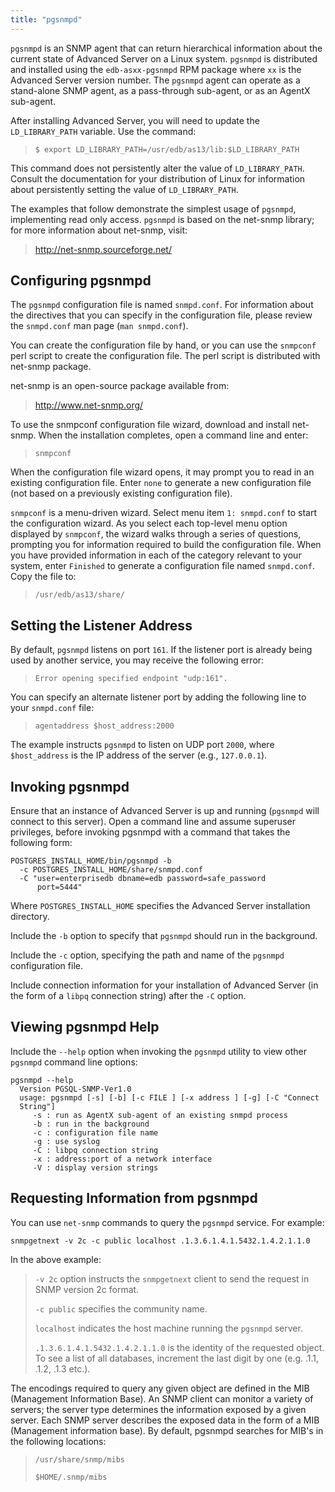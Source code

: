 ```yaml
---
title: "pgsnmpd"
---
```


<div id="pgsnmpd" class="registered_link"></div>




`pgsnmpd` is an SNMP agent that can return hierarchical information about the current state of Advanced Server on a Linux system. `pgsnmpd` is distributed and installed using the `edb-asxx-pgsnmpd` RPM package where `xx` is the Advanced Server version number. The `pgsnmpd` agent can operate as a stand-alone SNMP agent, as a pass-through sub-agent, or as an AgentX sub-agent.

After installing Advanced Server, you will need to update the `LD_LIBRARY_PATH` variable. Use the command:

> `$ export LD_LIBRARY_PATH=/usr/edb/as13/lib:$LD_LIBRARY_PATH`

This command does not persistently alter the value of `LD_LIBRARY_PATH`. Consult the documentation for your distribution of Linux for information about persistently setting the value of `LD_LIBRARY_PATH`.

The examples that follow demonstrate the simplest usage of `pgsnmpd`, implementing read only access. `pgsnmpd` is based on the net-snmp library; for more information about net-snmp, visit:

> <http://net-snmp.sourceforge.net/>

## Configuring pgsnmpd

The `pgsnmpd` configuration file is named `snmpd.conf`. For information about the directives that you can specify in the configuration file, please review the `snmpd.conf` man page (`man snmpd.conf`).

You can create the configuration file by hand, or you can use the `snmpconf` perl script to create the configuration file. The perl script is distributed with net-snmp package.

net-snmp is an open-source package available from:

> <http://www.net-snmp.org/>

To use the snmpconf configuration file wizard, download and install net-snmp. When the installation completes, open a command line and enter:

> `snmpconf`

When the configuration file wizard opens, it may prompt you to read in an existing configuration file. Enter `none` to generate a new configuration file (not based on a previously existing configuration file).

`snmpconf` is a menu-driven wizard. Select menu item `1: snmpd.conf` to start the configuration wizard. As you select each top-level menu option displayed by `snmpconf`, the wizard walks through a series of questions, prompting you for information required to build the configuration file. When you have provided information in each of the category relevant to your system, enter `Finished` to generate a configuration file named `snmpd.conf`. Copy the file to:

> `/usr/edb/as13/share/`

## Setting the Listener Address

By default, `pgsnmpd` listens on port `161`. If the listener port is already being used by another service, you may receive the following error:

> `Error opening specified endpoint "udp:161".`

You can specify an alternate listener port by adding the following line to your `snmpd.conf` file:

> `agentaddress $host_address:2000`

The example instructs `pgsnmpd` to listen on UDP port `2000`, where `$host_address` is the IP address of the server (e.g., `127.0.0.1`).

## Invoking pgsnmpd

Ensure that an instance of Advanced Server is up and running (`pgsnmpd` will connect to this server). Open a command line and assume superuser privileges, before invoking pgsnmpd with a command that takes the following form:

    POSTGRES_INSTALL_HOME/bin/pgsnmpd -b
      -c POSTGRES_INSTALL_HOME/share/snmpd.conf
      -C "user=enterprisedb dbname=edb password=safe_password
          port=5444"

Where `POSTGRES_INSTALL_HOME` specifies the Advanced Server installation directory.

Include the `-b` option to specify that `pgsnmpd` should run in the background.

Include the `-c` option, specifying the path and name of the `pgsnmpd` configuration file.

Include connection information for your installation of Advanced Server (in the form of a `libpq` connection string) after the `-C` option.

## Viewing pgsnmpd Help

Include the `--help` option when invoking the `pgsnmpd` utility to view other `pgsnmpd` command line options:

    pgsnmpd --help
      Version PGSQL-SNMP-Ver1.0
      usage: pgsnmpd [-s] [-b] [-c FILE ] [-x address ] [-g] [-C "Connect
      String"]
         -s : run as AgentX sub-agent of an existing snmpd process
         -b : run in the background
         -c : configuration file name
         -g : use syslog
         -C : libpq connection string
         -x : address:port of a network interface
         -V : display version strings

## Requesting Information from pgsnmpd

You can use `net-snmp` commands to query the `pgsnmpd` service. For example:

    snmpgetnext -v 2c -c public localhost .1.3.6.1.4.1.5432.1.4.2.1.1.0

In the above example:

> `-v 2c` option instructs the `snmpgetnext` client to send the request in SNMP version 2c format.
>
> `-c public` specifies the community name.
>
> `localhost` indicates the host machine running the `pgsnmpd` server.
>
> `.1.3.6.1.4.1.5432.1.4.2.1.1.0` is the identity of the requested object. To see a list of all databases, increment the last digit by one (e.g. .1.1, .1.2, .1.3 etc.).

The encodings required to query any given object are defined in the MIB (Management Information Base). An SNMP client can monitor a variety of servers; the server type determines the information exposed by a given server. Each SNMP server describes the exposed data in the form of a MIB (Management information base). By default, pgsnmpd searches for MIB's in the following locations:

> `/usr/share/snmp/mibs`
>
> `$HOME/.snmp/mibs`
